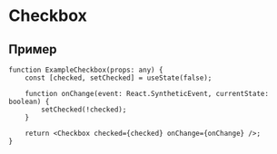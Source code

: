 

<Meta title="Components/Checkbox" component={Checkbox} decorators={[withKnobs]} />

# Checkbox

<Preview>
    <Story name='Preview'>
        <Checkbox 
			checked={select('checked', [true, false, "mixed"], false)} 
			disabled={boolean('disabled', false)}
			onChange={action('onChange')} 
		/>
    </Story>
</Preview>

## Пример

```tsx
function ExampleCheckbox(props: any) {
	const [checked, setChecked] = useState(false);

	function onChange(event: React.SyntheticEvent, currentState: boolean) {
		setChecked(!checked);
	}

	return <Checkbox checked={checked} onChange={onChange} />;
}
```

<Story name='Example'>
    <ExampleCheckbox />
</Story>